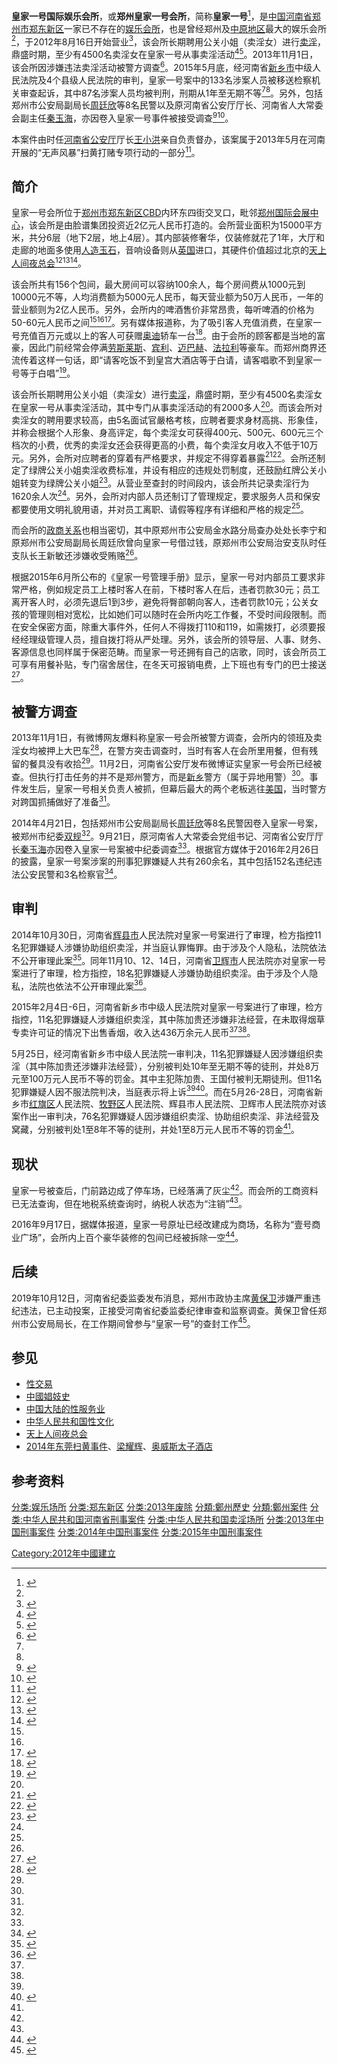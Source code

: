 '''皇家一号国际娱乐会所'''，或'''郑州皇家一号会所'''，简称'''皇家一号'''<ref>{{cite news |title=郑州“皇家一号”娱乐会所案侦结 |url=http://www.chinadaily.com.cn/hqgj/jryw/2014-04-01/content_11507546.html |publisher=北京日报 |date=2014-04-01 |accessdate=2015年5月30日 |archive-date=2014-04-04 |archive-url=https://web.archive.org/web/20140404083805/http://www.chinadaily.com.cn/hqgj/jryw/2014-04-01/content_11507546.html |dead-url=no }}</ref>，是[[中华人民共和国|中国]][[河南省|河南省]][[郑州市|郑州市]][[郑东新区|郑东新区]]一家已不存在的[[夜总会|娱乐会所]]，也是曾经郑州及[[中原地区|中原地区]]最大的娱乐会所<ref name="cnr"/>，于2012年8月16日开始营业<ref name="jhsb">{{cite news|title=“皇家一号”案全部宣判完毕|url=http://news.ifeng.com/a/20150530/43869574_0.shtml|publisher=京华时报|date=2015年5月30日|accessdate=2015年5月30日|archive-date=2016年3月19日|archive-url=https://web.archive.org/web/20160319061341/http://news.ifeng.com/a/20150530/43869574_0.shtml|dead-url=no}}</ref>，该会所长期聘用公关小姐（卖淫女）进行[[卖淫|卖淫]]，鼎盛时期，至少有4500名卖淫女在皇家一号从事卖淫活动<ref name="内部图曝光">{{cite news |title=郑州“皇家一号”极尽奢华内部图曝光 色情服务年收入突破亿万大关（多图） |url=http://henan.china.com.cn/special/2015/0527/404891_8.shtml |publisher=人民网 |date=2015-05-27 |accessdate=2015年5月30日 |archive-url=https://web.archive.org/web/20160305011330/http://henan.china.com.cn/special/2015/0527/404891_8.shtml |archive-date=2016年3月5日 |dead-url=yes }}</ref><ref name="cnr">{{cite news |title=“皇家一号”案两主犯被判无期 曾号称“中原第一大会所” |url=http://money.163.com/15/0526/09/AQHGR79500254TI5.html |publisher=央广网 |date=2015-05-26 |accessdate=2015年5月30日 |archive-url=https://web.archive.org/web/20160304192607/http://money.163.com/15/0526/09/AQHGR79500254TI5.html |archive-date=2016年3月4日 |dead-url=yes }}</ref>。2013年11月1日，该会所因涉嫌违法卖淫活动被警方调查<ref>{{cite news|title=郑州皇家一号夜总会因涉黄被查封 执行任务为新乡警方|url=http://help.3g.163.com/13/1102/15/9CMGKA7000964KE2.html|publisher=网易新媒体(财经网)|date=2013-11-02|accessdate=2015年5月30日|archive-date=2019-08-22|archive-url=https://web.archive.org/web/20190822024340/http://help.3g.163.com/13/1102/15/9CMGKA7000964KE2.html|dead-url=no}}</ref>。2015年5月底，经河南省[[新乡市|新乡市]]中级人民法院及4个县级人民法院的审判，皇家一号案中的133名涉案人员被移送检察机关审查起诉，其中87名涉案人员均被判刑，刑期从1年至无期不等<ref name="jhsb"/><ref name="中国新闻网"/>。另外，包括郑州市公安局副局长[[周廷欣|周廷欣]]等8名民警以及原河南省公安厅厅长、河南省人大常委会副主任[[秦玉海|秦玉海]]，亦因卷入皇家一号事件被接受调查<ref name="民警调查">{{cite news|title=郑州公安副局长等涉"皇家一号"会所卖淫案被双规|url=http://news.163.com/api/14/0421/16/9QC9S3A60001124J.html#p=9CMDQF3L00AP0001|publisher=新华网|date=2014-04-21|accessdate=2015年5月30日|archive-url=https://web.archive.org/web/20160304190427/http://news.163.com/api/14/0421/16/9QC9S3A60001124J.html#p=9CMDQF3L00AP0001|archive-date=2016年3月4日|dead-url=yes}}</ref><ref name="秦玉海">{{cite web |url=http://news.163.com/14/0922/01/A6N86CRQ0001124J.html |language= |title=河南人大副主任秦玉海被查:或涉"皇家一号"案 |publisher=第一财经日报 |date=2014-09-22 |accessdate= |archive-url=https://web.archive.org/web/20141105170847/http://news.163.com/14/0922/01/A6N86CRQ0001124J.html |archive-date=2014-11-05 |dead-url=yes }}</ref>。

本案件由时任[[河南省公安厅|河南省公安厅]]厅长[[王小洪|王小洪]]亲自负责督办，该案属于2013年5月在河南开展的“无声风暴”扫黄打赌专项行动的一部分<ref>{{cite news|title=北京新任公安局长王小洪查68个涉黄团伙 曾端掉河南“皇家一号”|url=http://news.hexun.com/2015-05-25/176158073.html|publisher=观察者网|date=2015-05-25|accessdate=2015年5月30日|archive-url=https://web.archive.org/web/20160304221256/http://news.hexun.com/2015-05-25/176158073.html|archive-date=2016-03-04|dead-url=yes}}</ref>。

==简介==
皇家一号会所位于[[郑州市|郑州市]][[郑东新区|郑东新区]]CBD内环东四街交叉口，毗邻[[郑州国际会展中心|郑州国际会展中心]]，该会所是由脸谱集团投资近2亿元人民币打造的。会所营业面积为15000平方米，共分6层（地下2层，地上4层）。其内部装修奢华，仅装修就花了1年，大厅和走廊的地面多使用[[人造玉石|人造玉石]]，音响设备则从[[英国|英国]]进口，其硬件价值超过北京的[[天上人间夜总会|天上人间夜总会]]<ref>{{cite web |url=http://www.sd.xinhuanet.com/news/2015-05/29/c_1115440350.htm?rsv_upd=1 |language= |title=组图:郑州皇家一号内部极致奢华 超北京天上人间 |publisher=海外网 |date=2015-05-29 |accessdate=2015年5月30日 |deadurl=yes |archiveurl=https://web.archive.org/web/20160304205314/http://www.sd.xinhuanet.com/news/2015-05/29/c_1115440350.htm?rsv_upd=1 |archivedate=2016年3月4日 |df= }}</ref><ref>{{cite web |url=http://mt.sohu.com/20150527/n413873854.shtml |language= |title=郑州“皇家一号”案昨日宣判 |publisher=西藏商报 |date=2015-05-27 |accessdate=2015年5月30日 |archive-date=2016-03-04 |archive-url=https://web.archive.org/web/20160304223544/http://mt.sohu.com/20150527/n413873854.shtml |dead-url=no }}</ref><ref name="央视新闻">{{cite web |url=http://news.ifeng.com/a/20150525/43831134_0.shtml?from=timeline&isappinstalled=1 |language= |title=郑州“皇家一号”案宣判：2名主犯被判无期徒刑 |publisher=央视新闻 |date=2015年5月25日 |accessdate=2015年5月30日 |archive-date=2019年8月19日 |archive-url=https://web.archive.org/web/20190819131826/http://news.ifeng.com/a/20150525/43831134_0.shtml?from=timeline&isappinstalled=1 |dead-url=no }}</ref>。

该会所共有156个包间，最大房间可以容纳100余人，每个房间费从1000元到10000元不等，人均消费额为5000元人民币，每天营业额为50万人民币，一年的营业额则为2亿人民币。另外，会所内的啤酒售价非常昂贵，每听啤酒的价格为50-60元人民币之间<ref name="cnr"/><ref name="央视新闻"/><ref name="揭秘">{{cite web |url=http://news.163.com/15/0526/11/AQHPLME900014AEE.html |language= |title=揭秘被查前的郑州“皇家一号”：每晚营业额超50万 |publisher=中国青年网 |date=2015-05-27 |accessdate=2015年5月30日 }}{{Dead link|date=2020年1月 |bot=InternetArchiveBot |fix-attempted=yes }}</ref>。另有媒体报道称，为了吸引客人充值消费，在皇家一号充值百万元或以上的客人可获赠[[奥迪|奥迪]]轿车一台<ref>{{cite web |url=http://news.163.com/15/0526/11/AQHPLME900014AEE.html |language= |title=外媒关注郑州“皇家一号”案：女公关曾达500人 |publisher=参考消息 |date=2015-05-26 |accessdate=2015年5月30日 }}{{Dead link|date=2020年1月 |bot=InternetArchiveBot |fix-attempted=yes }}</ref>。由于会所的顾客都是当地的富豪，因此门前经常会停满[[劳斯莱斯|劳斯莱斯]]、[[宾利|宾利]]、[[迈巴赫|迈巴赫]]、[[法拉利|法拉利]]等豪车。而郑州商界还流传着这样一句话，即“请客吃饭不到皇宫大酒店等于白请，请客唱歌不到皇家一号等于白唱”<ref name="原址门可罗雀">{{cite web |url=http://news.qq.com/a/20150526/058183.htm#p=2 |language= |title=郑州皇家一号原址门可罗雀 |publisher=腾讯 |date=2015-05-26 |accessdate=2015年5月30日 |archive-date=2015-05-30 |archive-url=https://web.archive.org/web/20150530043441/http://news.qq.com/a/20150526/058183.htm#p=2 |dead-url=no }}</ref>。

该会所长期聘用公关小姐（卖淫女）进行[[卖淫|卖淫]]，鼎盛时期，至少有4500名卖淫女在皇家一号从事卖淫活动，其中专门从事卖淫活动的有2000多人<ref name="cnr"/>。而该会所对卖淫女的聘用要求较高，由5名面试官嚴格考核，应聘者要求身材高挑、形象佳，并称会根据个人形象、身高评定，每个卖淫女可获得400元、500元、600元三个档次的小费，优秀的卖淫女还会获得更高的小费，每个卖淫女月收入不低于10万元。另外，会所对应聘者的穿着有严格要求，并规定不得穿着暴露<ref name="中国新闻网">{{cite web |url=http://news.qq.com/a/20150204/063472.htm?...14.2.1 |language= |title=郑州“皇家一号”案：11人涉嫌组织卖淫罪受审 |publisher=中国新闻网 |date=2015年2月4日 |accessdate=2015年5月30日 |archive-date=2019年11月30日 |archive-url=https://web.archive.org/web/20191130184912/https://news.qq.com/a/20150204/063472.htm?...14.2.1 |dead-url=no }}</ref><ref>{{cite web |url=http://hk.apple.nextmedia.com/international/art/20140423/18697503 |language= |title=內地最高檔夜總會大揭秘 皇家一號曾聘逾千女公關 |publisher=苹果日报 |date=2014年4月23日 |accessdate=2015年5月30日 |archive-date=2014年11月13日 |archive-url=https://web.archive.org/web/20141113204538/http://hk.apple.nextmedia.com/international/art/20140423/18697503 |dead-url=no }}</ref>。会所还制定了绿牌公关小姐卖淫收费标准，并设有相应的违规处罚制度，还鼓励红牌公关小姐转变为绿牌公关小姐<ref>{{cite web |url=http://news.sina.com.cn/o/2015-05-26/161931878177.shtml |language= |title=郑州“皇家一号”案11名主犯获刑 |publisher=新安晚报 |date=2015年5月26日 |accessdate=2015年5月30日 |archive-date=2016年3月4日 |archive-url=https://web.archive.org/web/20160304095137/http://news.sina.com.cn/o/2015-05-26/161931878177.shtml |dead-url=no }}</ref>。从营业至查封的时间段内，该会所共记录卖淫行为1620余人次<ref name="cnr"/>。另外，会所对内部人员还制订了管理规定，要求服务人员和保安都要使用文明礼貌用语，并对员工离职、请假等程序有详细和严格的规定<ref name="原址门可罗雀"/>。

而会所的[[官商勾结|政商关系]]也相当密切，其中原郑州市公安局金水路分局查办处处长李宁和原郑州市公安局副局长周廷欣曾向皇家一号借过钱，原郑州市公安局治安支队时任支队长王新敏还涉嫌收受贿赂<ref name="央视新闻"/>。

根据2015年6月所公布的《皇家一号管理手册》显示，皇家一号对内部员工要求非常严格，例如规定员工上楼时客人在前，下楼时客人在后，违者罚款30元；员工离开客人时，必须先退后1到3步，避免将臀部朝向客人，违者罚款10元；公关女孩的管理则相对宽松，比如她们可以随时在会所内吃工作餐，不受时间段限制。而在安全保密方面，除重大事件外，任何人不得拨打110和119，如需拨打，必须要报经经理级管理人员，擅自拨打将从严处理。另外，该会所的领导层、人事、财务、客源信息也同样属于保密范畴。而皇家一号还拥有自己的店歌，同时，该会所员工可享有用餐补贴，专门宿舍居住，在冬天可报销电费，上下班也有专门的巴士接送<ref>{{cite web |url=http://news.hexun.com/2015-06-26/177045439.html |language= |title=郑州皇家一号管理手册首曝光 员工福利优厚 |publisher=新安晚报 |date=2015年6月26日 |accessdate=2015年6月26日 |archive-url=https://web.archive.org/web/20150626151751/http://news.hexun.com/2015-06-26/177045439.html |archive-date=2015年6月26日 |dead-url=yes }}</ref>。

==被警方调查==
2013年11月1日，有微博网友爆料称皇家一号会所被警方调查，会所内的领班及卖淫女均被押上大巴车<ref name="查封现场">{{cite web |url=http://news.xinhuanet.com/politics/2013-11/04/c_125643672.htm |language= |title=郑州会所查封现场：多名穿制服露腿女子被抓 |publisher=郑州晚报 |date=2013年11月4日 |accessdate=2015年5月30日 |archive-date=2014年4月4日 |archive-url=https://web.archive.org/web/20140404000333/http://news.xinhuanet.com/politics/2013-11/04/c_125643672.htm |dead-url=no }}</ref>，在警方突击调查时，当时有客人在会所里用餐，但有残留的餐具没有收拾<ref name="原址门可罗雀"/>。11月2日，河南省公安厅发布微博证实皇家一号会所已经被查。但执行打击任务的并不是郑州警方，而是[[新乡|新乡]]警方（属于异地用警）<ref name="查封现场"/>。事件发生后，皇家一号相关负责人被抓，但幕后最大的两个老板逃往[[美国|美国]]，当时警方对跨国抓捕做好了准备<ref name="揭秘"/>。

2014年4月21日，包括郑州市公安局副局长[[周廷欣|周廷欣]]等8名民警因卷入皇家一号案，被郑州市纪委[[双规|双规]]<ref name="民警调查"/>。9月21日，原河南省人大常委会党组书记、河南省公安厅厅长[[秦玉海|秦玉海]]亦因卷入皇家一号案被中纪委调查<ref name="秦玉海"/>。根据官方媒体于2016年2月26日的披露，皇家一号案涉案的刑事犯罪嫌疑人共有260余名，其中包括152名违纪违法公安民警和3名检察官<ref>{{cite web |url=http://www.chinanews.com/sh/2016/02-27/7775640.shtml |language= |title=郑州“皇家一号”案查处155名违纪违法民警、检察官 |publisher=中国新闻网 |date=2016年2月27日 |accessdate=2016年2月28日 |archive-date=2016年2月28日 |archive-url=https://web.archive.org/web/20160228113216/http://www.chinanews.com/sh/2016/02-27/7775640.shtml |dead-url=no }}</ref>。

==审判==
2014年10月30日，河南省[[辉县市|辉县市]]人民法院对皇家一号案进行了审理，检方指控11名犯罪嫌疑人涉嫌协助组织卖淫，并当庭认罪悔罪。由于涉及个人隐私，法院依法不公开审理此案<ref>{{cite web |url=http://news.dahe.cn/2014/10-31/103688332.html |language= |title=郑州皇家一号系列案开庭 11名被告人当庭认罪悔罪 |publisher=人民日报 |date=2014年10月31日 |accessdate=2015年5月30日 |archive-date=2016年3月6日 |archive-url=https://web.archive.org/web/20160306141039/http://news.dahe.cn/2014/10-31/103688332.html |dead-url=no }}</ref>。同年11月10、12、14日，河南省[[卫辉市|卫辉市]]人民法院亦对皇家一号案进行了审理，检方指控，18名犯罪嫌疑人涉嫌协助组织卖淫。由于涉及个人隐私，法院也依法不公开审理此案<ref>{{cite web |url=http://news.163.com/14/1110/10/AAMCLDKI00014JB6.html |language= |title=郑州"皇家一号"涉黄案今日再开庭 18人陆续受审 |publisher=中国新闻网 |date=2014年10月31日 |accessdate=2015年5月30日 }}{{Dead link|date=2020年1月 |bot=InternetArchiveBot |fix-attempted=yes }}</ref>。

2015年2月4日-6日，河南省新乡市中级人民法院对皇家一号案进行了审理，检方指控，11名犯罪嫌疑人涉嫌组织卖淫，其中陈加贵还涉嫌非法经营，在未取得烟草专卖许可证的情况下出售香烟，收入达436万余元人民币<ref name="jhsb"/><ref name="中国新闻网"/>。

5月25日，经河南省新乡市中级人民法院一审判决，11名犯罪嫌疑人因涉嫌组织卖淫（其中陈加贵还涉嫌非法经营），分别被判处10年至无期不等的徒刑，并处8万元至100万元人民币不等的罚金。其中主犯陈加贵、王国付被判无期徒刑。但11名犯罪嫌疑人因不服法院判决，当庭表示将上诉<ref name="央视新闻"/><ref>{{cite web|url=http://www.bbc.co.uk/zhongwen/trad/china/2015/05/150525_china_zhengzhou_club| language= | title=鄭州「皇家一號」組織賣淫案主犯判無期 |publisher= BBC中文网 |date=2015年5月25日 |accessdate=2015年5月30日 }}</ref>。而在5月26-28日，河南省新乡市[[红旗区|红旗区]]人民法院、[[牧野区|牧野区]]人民法院、辉县市人民法院、卫辉市人民法院亦对该案作出一审判决，76名犯罪嫌疑人因涉嫌组织卖淫、协助组织卖淫、非法经营及窝藏，分别被判处1至8年不等的徒刑，并处1至8万元人民币不等的罚金<ref name="jhsb"/>。

==现状==
皇家一号被查后，门前路边成了停车场，已经落满了灰尘<ref name="原址门可罗雀"/>。而会所的工商资料已无法查询，但在地税系统查询时，纳税人状态为“注销”<ref name="央视新闻"/>。

2016年9月17日，据媒体报道，皇家一号原址已经改建成为商场，名称为“壹号商业广场”，会所内上百个豪华装修的包间已经被拆除一空<ref>{{cite web|url=http://news.ifeng.com/a/20160918/49982662_0.shtml#p=1|language=|title=郑州“皇家一号”上百豪华包间被拆|publisher=凤凰网|date=2016年9月18日|accessdate=2016年9月29日|archive-date=2016年10月1日|archive-url=https://web.archive.org/web/20161001201342/http://news.ifeng.com/a/20160918/49982662_0.shtml#p=1|dead-url=no}}</ref>。

==后续==
2019年10月12日，河南省纪委监委发布消息，郑州市政协主席[[黄保卫|黄保卫]]涉嫌严重违纪违法，已主动投案，正接受河南省纪委监委纪律审查和监察调查。黄保卫曾任郑州市公安局局长，在工作期间曾参与“皇家一号”的查封工作<ref>{{cite web|url=https://news.sina.com.cn/c/2019-10-13/doc-iicezuev1811799.shtml|language=|title=曾查办郑州“皇家一号”的公安局长 主动投案了|publisher=北京青年报|date=2019年10月13日|accessdate=2019年10月13日|archive-date=2019年10月13日|archive-url=https://web.archive.org/web/20191013064648/https://news.sina.com.cn/c/2019-10-13/doc-iicezuev1811799.shtml|dead-url=no}}</ref>。

==参见==
*[[性交易|性交易]]
*[[中國娼妓史|中國娼妓史]]
*[[中国大陆的性服务业|中国大陆的性服务业]]
*[[中华人民共和国性文化|中华人民共和国性文化]]
*[[天上人间夜总会|天上人间夜总会]]
*[[2014年东莞扫黄事件|2014年东莞扫黄事件]]、[[梁耀辉|梁耀辉]]、[[奥威斯太子酒店|奥威斯太子酒店]]

==参考资料==
{{reflist|2}}

[[分类:娱乐场所|分类:娱乐场所]]
[[分类:郑东新区|分类:郑东新区]]
[[Category:2012年中國建立|Category:2012年中國建立]]
[[分类:2013年废除|分类:2013年废除]]
[[分類:鄭州歷史|分類:鄭州歷史]]
[[分類:鄭州案件|分類:鄭州案件]]
[[分类:中华人民共和国河南省刑事案件|分类:中华人民共和国河南省刑事案件]]
[[分类:中华人民共和国卖淫场所|分类:中华人民共和国卖淫场所]]
[[分类:2013年中国刑事案件|分类:2013年中国刑事案件]]
[[分类:2014年中国刑事案件|分类:2014年中国刑事案件]]
[[分类:2015年中国刑事案件|分类:2015年中国刑事案件]]